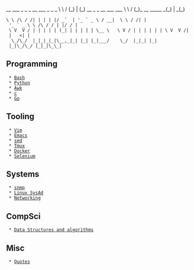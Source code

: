 __        ___ _ _ _                      __     ___                   _ _    _ 
\ \      / (_) | (_) __ _ _ __ ___  ___  \ \   / (_)_ __ _____      _(_) | _(_)
 \ \ /\ / /| | | | |/ _`  | '_ ` _ \ / __|  \ \ / /| | '_ ` _ \ \ /\ / / | |/ / |
  \ V  V / | | | | | (_| | | | | | \__ \   \ V / | | | | | | \ V  V /| |   <| |
   \_/\_/  |_|_|_|_|\__,_|_| |_| |_|___/    \_/  |_|_| |_| |_|\_/\_/ |_|_|\_\_|

== Programming ==
  * [[Bash]]
  * [[Python]]
  * [[Awk]]
  * [[c]]
  * [[Go]]

== Tooling ==
  * [[Vim]]
  * [[Emacs]]
  * [[sed]]
  * [[Tmux]]
  * [[Docker]]
  * [[Selenium]]

== Systems ==
  * [[snmp]]
  * [[Linux SysAd]]
  * [[Networking]]

== CompSci ==
  * [[Data Structures and algorithms]]

== Misc ==
  * [[Quotes]]
